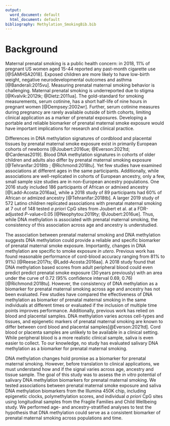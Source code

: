 ```yaml
---
output:
  word_document: default
  html_document: default
bibliography: Methylation_SmokingBib.bib
---
```


# Background

Maternal prenatal smoking is a public health concern: in 2018, 11% of pregnant US women aged 15-44 reported any past-month cigarette use [@SAMHSA2018]. Exposed children are more likely to have low-birth weight, negative neurodevelopmental outcomes and asthma [@Banderali:2015vu]. Measuring prenatal maternal smoking behavior is challenging. Maternal prenatal smoking is underreported due to stigma [@Kvalvik:2012tk; @Dietz:2011ua]. The gold-standard for smoking measurements, serum cotinine, has a short half-life of nine hours in pregnant women [@Dempsey:2002wr]. Further, serum cotinine measures during pregnancy are rarely available outside of birth cohorts, limiting clinical application as a marker of prenatal exposures. Developing a portable and reliable biomarker of prenatal maternal smoke exposure would have important implications for research and clinical practice.

Differences in DNA methylation signatures of cordblood and placental tissues by prenatal maternal smoke exposure exist in primarily European cohorts of newborns [@Joubert:2016ue; @Everson:2021td; @Cardenas2019]. Blood DNA methylation signatures in cohorts of older children and adults also differ by prenatal maternal smoking exposure [@Tehranifar:2018tb ; @Richmond:2018tu]. Yet few studies have examined associations at different ages in the same participants. Additionally, while associations are well-replicated in cohorts of European ancestry, only a few, small sample size studies are in non-European ancestry populations. One 2016 study included 186 participants of African or admixed ancestry [@Ladd-Acosta:2016aa], while a 2018 study of 89 participants had 60% of African or admized ancestry [@Tehranifar:2018tb]. A larger 2019 study of 572 Latino children replicated associations with prenatal maternal smoking at 7 out of 148 tested *a priori* CpG sites from Joubert et al. at a FDR-adjusted *P*-value\<0.05 [@Neophytou:2019ty; @Joubert:2016ue]. Thus, while DNA methylation is associated with prenatal maternal smoking, the consistency of this association across age and ancestry is understudied.

The association between prenatal maternal smoking and DNA methylation suggests DNA methylation could provide a reliable and specific biomarker of prenatal maternal smoke exposure. Importantly, changes in DNA methylation are specific to smoke exposure *in utero*. Previous work has found reasonable performance of cord-blood accuracy ranging from 81% to 91%) [@Reese:2017ts; @Ladd-Acosta:2016aa]. A 2018 study found that DNA methylation based scores from adult peripheral blood could even predict predict prenatal smoke exposure (30 years previously) with an area under the curve of 0.72 (95% confidence interval 0.69, 0.76) [@Richmond:2018tu]. However, the consistency of DNA methylation as a biomarker for prenatal maternal smoking across age and ancestry has not been evaluated. Few studies have compared the effectiveness of DNA methylation as biomarker of prenatal maternal smoking in the same individuals at different times or evaluated if the inclusion of multiple time points improves performance. Additionally, previous work has relied on blood and placental samples. DNA methylation varies across cell-types and tissues, and epigenetic markers of prenatal maternal smoking are known to differ between cord blood and placental samples[@Everson:2021td]. Cord blood or placenta samples are unlikely to be available in a clinical setting. While peripheral blood is a more realistic clinical sample, saliva is even easier to collect. To our knowledge, no study has evaluated salivary DNA methylation as a biomarker for prenatal maternal smoking.

DNA methylation changes hold promise as a biomarker for prenatal maternal smoking. However, before translation to clinical applications, we must understand how and if the signal varies across age, ancestry and tissue sample. The goal of this study was to assess the *in vitro* potential of salivary DNA methylation biomarkers for prenatal maternal smoking. We tested associations between prenatal maternal smoke exposure and saliva DNA methylation biomarkers from the Illumina 450K chip, including epigenetic clocks, polymethylation scores, and individual *a priori* CpG sites using longitudinal samples from the Fragile Families and Child Wellbeing study. We performed age- and ancestry-stratified analyses to test the hypothesis that DNA methylation could serve as a consistent biomarker of prenatal maternal smoking across populations and time.

